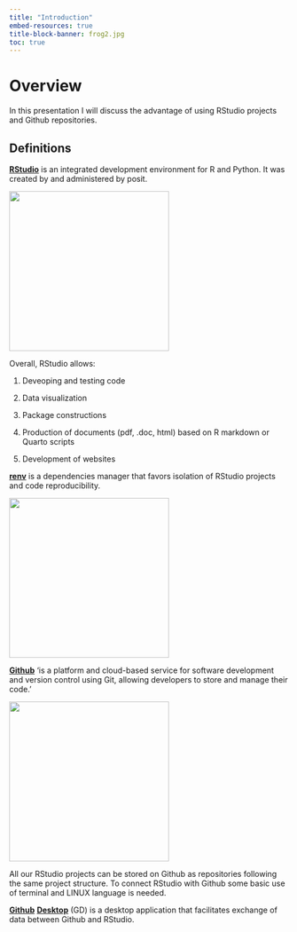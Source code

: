 ```yaml
---
title: "Introduction"
embed-resources: true
title-block-banner: frog2.jpg
toc: true
---
```


# Overview

In this presentation I will discuss the advantage of using RStudio projects and Github repositories.

## Definitions

[**RStudio**]{.underline} is an integrated development environment for R and Python. It was created by and administered by posit.

<div>

![](rstudio.jpg){fig-align="center" width="3in"}

</div>

Overall, RStudio allows:

1.  Deveoping and testing code

2.  Data visualization

3.  Package constructions

4.  Production of documents (pdf, .doc, html) based on R markdown or Quarto scripts

5.  Development of websites

[**renv**]{.underline} is a dependencies manager that favors isolation of RStudio projects and code reproducibility.

![](renv.svg){fig-align="center" width="3in"}

[**Github**]{.underline} 'is a platform and cloud-based service for software development and version control using Git, allowing developers to store and manage their code.'

<div>

![](gitlogo.png){fig-align="center" width="3in"}

</div>

All our RStudio projects can be stored on Github as repositories following the same project structure. To connect RStudio with Github some basic use of terminal and LINUX language is needed.

[**Github**]{.underline} [**Desktop**]{.underline} (GD) is a desktop application that facilitates exchange of data between Github and RStudio.
